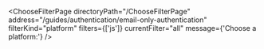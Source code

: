 

<ChooseFilterPage
  directoryPath="/ChooseFilterPage"
  address="/guides/authentication/email-only-authentication"
  filterKind="platform"
  filters={['js']}
  currentFilter="all"
  message={'Choose a platform:'}
/>
